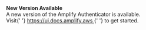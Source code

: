 <Callout warning={true}>
  <b>New Version Available</b>
  <br />
  A new version of the Amplify Authenticator is available.
  <br />
  Visit{' '}
  <a href="https://ui.docs.amplify.aws/react/components/authenticator">
    https://ui.docs.amplify.aws
  </a>{' '}
  to get started.
</Callout>
